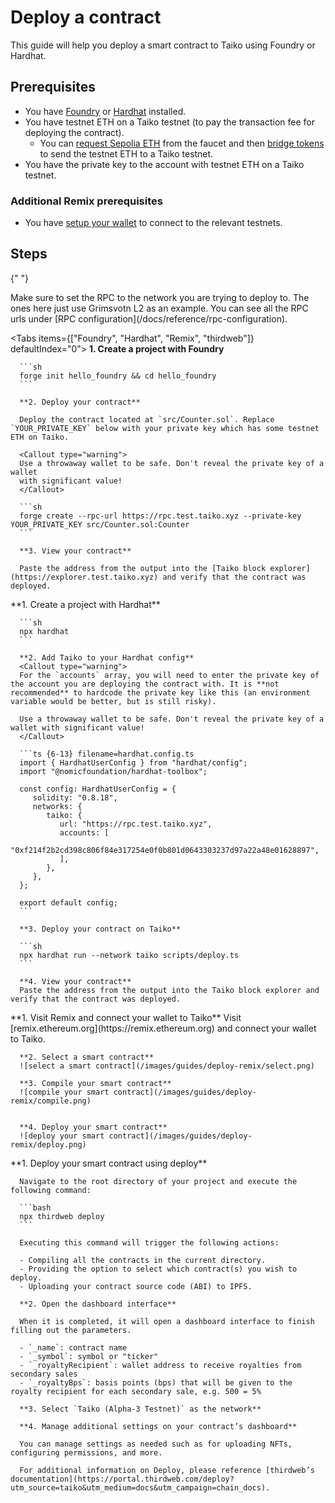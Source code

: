
# Deploy a contract

This guide will help you deploy a smart contract to Taiko using Foundry or Hardhat.

## Prerequisites

- You have [Foundry](https://book.getfoundry.sh/getting-started/installation) or [Hardhat](https://hardhat.org/hardhat-runner/docs/getting-started#quick-start) installed.
- You have testnet ETH on a Taiko testnet (to pay the transaction fee for deploying the contract).
  - You can [request Sepolia ETH](/docs/guides/build-on-taiko/receive-tokens#receive-sepolia-eth) from the faucet and then [bridge tokens](/docs/guides/build-on-taiko/bridge-tokens) to send the testnet ETH to a Taiko testnet.
- You have the private key to the account with testnet ETH on a Taiko testnet.

### Additional Remix prerequisites

- You have [setup your wallet](/docs/guides/build-on-taiko/setup-your-wallet) to connect to the relevant testnets.

## Steps

{" "}

<Callout type="info">
  Make sure to set the RPC to the network you are trying to deploy to. The ones
  here just use Grimsvotn L2 as an example. You can see all the RPC urls under
  [RPC configuration](/docs/reference/rpc-configuration).
</Callout>

<Tabs items={["Foundry", "Hardhat", "Remix", "thirdweb"]} defaultIndex="0">
  <Tab>
      **1. Create a project with Foundry**

      ```sh
      forge init hello_foundry && cd hello_foundry
      ```

      **2. Deploy your contract**

      Deploy the contract located at `src/Counter.sol`. Replace `YOUR_PRIVATE_KEY` below with your private key which has some testnet ETH on Taiko.

      <Callout type="warning">
      Use a throwaway wallet to be safe. Don't reveal the private key of a wallet
      with significant value!
      </Callout>

      ```sh
      forge create --rpc-url https://rpc.test.taiko.xyz --private-key YOUR_PRIVATE_KEY src/Counter.sol:Counter
      ```

      **3. View your contract**

      Paste the address from the output into the [Taiko block explorer](https://explorer.test.taiko.xyz) and verify that the contract was deployed.

  </Tab>
  <Tab>
      **1. Create a project with Hardhat**

      ```sh
      npx hardhat
      ```

      **2. Add Taiko to your Hardhat config**
      <Callout type="warning">
      For the `accounts` array, you will need to enter the private key of the account you are deploying the contract with. It is **not recommended** to hardcode the private key like this (an environment variable would be better, but is still risky).

      Use a throwaway wallet to be safe. Don't reveal the private key of a wallet with significant value!
      </Callout>

      ```ts {6-13} filename=hardhat.config.ts
      import { HardhatUserConfig } from "hardhat/config";
      import "@nomicfoundation/hardhat-toolbox";

      const config: HardhatUserConfig = {
         solidity: "0.8.18",
         networks: {
            taiko: {
               url: "https://rpc.test.taiko.xyz",
               accounts: [
                  "0xf214f2b2cd398c806f84e317254e0f0b801d0643303237d97a22a48e01628897",
               ],
            },
         },
      };

      export default config;
      ```

      **3. Deploy your contract on Taiko**

      ```sh
      npx hardhat run --network taiko scripts/deploy.ts
      ```

      **4. View your contract**
      Paste the address from the output into the Taiko block explorer and verify that the contract was deployed.

  </Tab>
  <Tab>
      **1. Visit Remix and connect your wallet to Taiko**
      Visit [remix.ethereum.org](https://remix.ethereum.org) and connect your wallet to Taiko.

      **2. Select a smart contract**
      ![select a smart contract](/images/guides/deploy-remix/select.png)

      **3. Compile your smart contract**
      ![compile your smart contract](/images/guides/deploy-remix/compile.png)


      **4. Deploy your smart contract**
      ![deploy your smart contract](/images/guides/deploy-remix/deploy.png)

  </Tab> 
  <Tab>
      **1. Deploy your smart contract using deploy**
      
      Navigate to the root directory of your project and execute the following command:

      ```bash
      npx thirdweb deploy
      ```

      Executing this command will trigger the following actions:

      - Compiling all the contracts in the current directory.
      - Providing the option to select which contract(s) you wish to deploy.
      - Uploading your contract source code (ABI) to IPFS.

      **2. Open the dashboard interface**

      When it is completed, it will open a dashboard interface to finish filling out the parameters.

      - `_name`: contract name
      - `_symbol`: symbol or "ticker"
      - `_royaltyRecipient`: wallet address to receive royalties from secondary sales
      - `_royaltyBps`: basis points (bps) that will be given to the royalty recipient for each secondary sale, e.g. 500 = 5%

      **3. Select `Taiko (Alpha-3 Testnet)` as the network**

      **4. Manage additional settings on your contract’s dashboard**

      You can manage settings as needed such as for uploading NFTs, configuring permissions, and more.

      For additional information on Deploy, please reference [thirdweb’s documentation](https://portal.thirdweb.com/deploy?utm_source=taiko&utm_medium=docs&utm_campaign=chain_docs).

  </Tab>
</Tabs>
